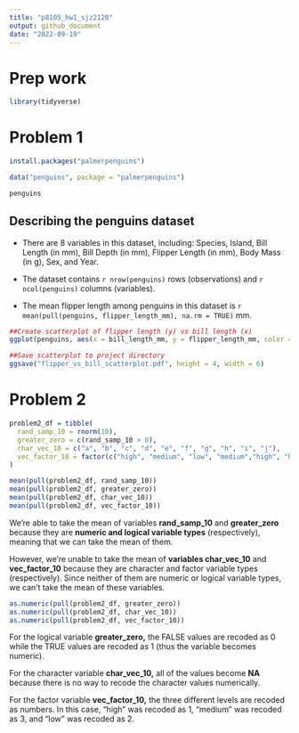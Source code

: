 ```yaml
---
title: "p8105_hw1_sjz2120"
output: github_document
date: "2022-09-19"
---
```


# Prep work
```r
library(tidyverse)
```

# Problem 1
```r
install.packages("palmerpenguins")
```

```r
data("penguins", package = "palmerpenguins")

penguins
```

## **Describing the penguins dataset**

* There are 8 variables in this dataset, including: Species, Island, Bill Length (in mm), Bill Depth (in mm), Flipper Length (in mm), Body Mass (in g), Sex, and Year.

* The dataset contains `r nrow(penguins)` rows (observations)
and `r ncol(penguins)` columns (variables).

* The mean flipper length among penguins in this dataset is
`r mean(pull(penguins, flipper_length_mm), na.rm = TRUE)` mm.


```r
##Create scatterplot of flipper length (y) vs bill length (x)
ggplot(penguins, aes(x = bill_length_mm, y = flipper_length_mm, color = species)) + geom_point() + xlab("Bill Length (mm)") + ylab("Flipper Length (mm)") + ggtitle("Plot of Penguin Flipper vs Bill Length (by species)")

##Save scatterplot to project directory
ggsave("flipper_vs_bill_scatterplot.pdf", height = 4, width = 6)
```


# Problem 2
```r
problem2_df = tibble(
  rand_samp_10 = rnorm(10),
  greater_zero = c(rand_samp_10 > 0),
  char_vec_10 = c("a", "b", "c", "d", "e", "f", "g", "h", "i", "j"),
  vec_factor_10 = factor(c("high", "medium", "low", "medium","high", "high", "low", "low", "medium", "high"))
)
```

```r
mean(pull(problem2_df, rand_samp_10))
mean(pull(problem2_df, greater_zero))
mean(pull(problem2_df, char_vec_10))
mean(pull(problem2_df, vec_factor_10))
```
We're able to take the mean of variables **rand_samp_10** and **greater_zero** because they are **numeric and logical variable types** (respectively), meaning that we can take the mean of them.

However, we're unable to take the mean of **variables char_vec_10** and **vec_factor_10** because they are character and factor variable types (respectively). Since neither of them are numeric or logical variable types, we can't take the mean of these variables.

```r
as.numeric(pull(problem2_df, greater_zero))
as.numeric(pull(problem2_df, char_vec_10))
as.numeric(pull(problem2_df, vec_factor_10))
```
For the logical variable **greater_zero,** the FALSE values are recoded as 0 while the TRUE values are recoded as 1 (thus the variable becomes numeric).

For the character variable **char_vec_10,** all of the values become **NA** because there is no way to recode the character values numerically.

For the factor variable **vec_factor_10,** the three different levels are recoded as numbers. In this case, "high" was recoded as 1, "medium" was recoded as 3, and "low" was recoded as 2.
